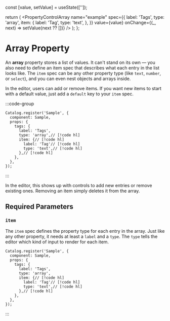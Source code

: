 
  const [value, setValue] = useState(['']);

  return (
    <PropertyControlArray
      name="example"
      spec={{
        label: 'Tags',
        type: 'array',
        item: {
          label: 'Tag',
          type: 'text',
        },
      }}
      value={value}
      onChange={(_, next) => setValue(next ?? [])}
    />
  );
};

# Array Property

An **array** property stores a list of values.
It can't stand on its own — you also need to define an item spec that describes what each entry in the list looks like.
The `item` spec can be any other property type (like `text`, `number`, or `select`), and you can even nest objects and arrays inside.

In the editor, users can add or remove items. If you want new items to start with a default value, just add a `default` key to your `item` spec.

:::code-group
<div data-title="Preview">
  <BasicUsage />
</div>

```tsx showLineNumbers [Code]
Catalog.register('Sample', {
  component: Sample,
  props: {
    tags: {
      label: 'Tags',
      type: 'array',// [!code hl]
      item: {// [!code hl]
        label: 'Tag'// [!code hl]
        type: 'text',// [!code hl]
      },// [!code hl]
    },
  },
});
```
:::

In the editor, this shows up with controls to add new entries or remove existing ones.
Removing an item simply deletes it from the array.

## Required Parameters

### `item`

The `item` spec defines the property type for each entry in the array.
Just like any other property, it needs at least a `label` and a `type`.
The `type` tells the editor which kind of input to render for each item.

```tsx showLineNumbers
Catalog.register('Sample', {
  component: Sample,
  props: {
    tags: {
      label: 'Tags',
      type: 'array',
      item: {// [!code hl]
        label: 'Tag'// [!code hl]
        type: 'text',// [!code hl]
      },// [!code hl]
    },
  },
});
```
:::
